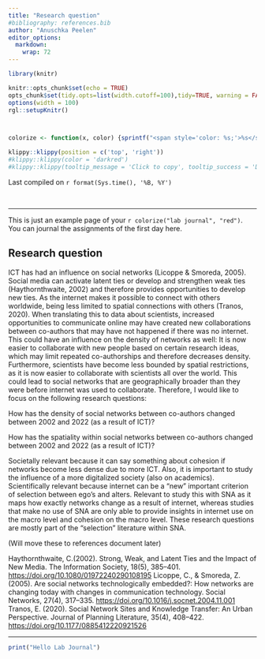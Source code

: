 ```yaml
---
title: "Research question"
#bibliography: references.bib
author: "Anuschka Peelen"
editor_options: 
  markdown: 
    wrap: 72
---
```


```r
library(knitr)

knitr::opts_chunk$set(echo = TRUE)
opts_chunk$set(tidy.opts=list(width.cutoff=100),tidy=TRUE, warning = FALSE, message = FALSE,comment = "#>", cache=TRUE, class.source=c("test"), class.output=c("test2"))
options(width = 100)
rgl::setupKnitr()



colorize <- function(x, color) {sprintf("<span style='color: %s;'>%s</span>", color, x) }

```

```r
klippy::klippy(position = c('top', 'right'))
#klippy::klippy(color = 'darkred')
#klippy::klippy(tooltip_message = 'Click to copy', tooltip_success = 'Done')
```

Last compiled on `r format(Sys.time(), '%B, %Y')`

<br>

------------------------------------------------------------------------

This is just an example page of your `r colorize("lab journal", "red")`.
You can journal the assignments of the first day here.

## Research question

ICT has had an influence on social networks (Licoppe & Smoreda, 2005).
Social media can activate latent ties or develop and strengthen weak
ties (Haythornthwaite, 2002) and therefore provides opportunities to
develop new ties. As the internet makes it possible to connect with
others worldwide, being less limited to spatial connections with others
(Tranos, 2020). When translating this to data about scientists,
increased opportunities to communicate online may have created new
collaborations between co-authors that may have not happened if there
was no internet. This could have an influence on the density of networks
as well: It is now easier to collaborate with new people based on
certain research ideas, which may limit repeated co-authorships and
therefore decreases density. Furthermore, scientists have become less
bounded by spatial restrictions, as it is now easier to collaborate with
scientists all over the world. This could lead to social networks that
are geographically broader than they were before internet was used to
collaborate. Therefore, I would like to focus on the following research
questions:

How has the density of social networks between co-authors changed
between 2002 and 2022 (as a result of ICT)?

How has the spatiality within social networks between co-authors changed
between 2002 and 2022 (as a result of ICT)?

Societally relevant because it can say something about cohesion if
networks become less dense due to more ICT. Also, it is important to
study the influence of a more digitalized society (also on academics).
Scientifically relevant because internet can be a "new" important
criterion of selection between ego's and alters. Relevant to study this
with SNA as it maps how exactly networks change as a result of internet,
whereas studies that make no use of SNA are only able to provide
insights in internet use on the macro level and cohesion on the macro
level. These research questions are mostly part of the "selection"
literature within SNA.

(Will move these to references document later)

Haythornthwaite, C.(2002). Strong, Weak, and Latent Ties and the Impact
of New Media. The Information Society, 18(5), 385--401.
<https://doi.org/10.1080/01972240290108195> Licoppe, C., & Smoreda, Z.
(2005). Are social networks technologically embedded?: How networks are
changing today with changes in communication technology. Social
Networks, 27(4), 317--335.
<https://doi.org/10.1016/j.socnet.2004.11.001> Tranos, E. (2020). Social
Network Sites and Knowledge Transfer: An Urban Perspective. Journal of
Planning Literature, 35(4), 408--422.
<https://doi.org/10.1177/0885412220921526>

------------------------------------------------------------------------

```r
print("Hello Lab Journal")
```
